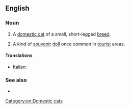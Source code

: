 {{also|skookum}}
==English==

===Noun===
{{en-noun}}

# A [[domestic cat]] of a small, short-legged [[breed]].
# {{context|US|historical|lang=en}} A kind of [[souvenir]] [[doll]] once common in [[tourist]] areas.

====Translations====
{{checktrans-top}}
* Italian: {{t-check|it|gatto Skookum}}
{{trans-mid}}

{{trans-bottom}}

===See also===
* {{pedia|Skookum (cat)}}

[[Category:en:Domestic cats]]
